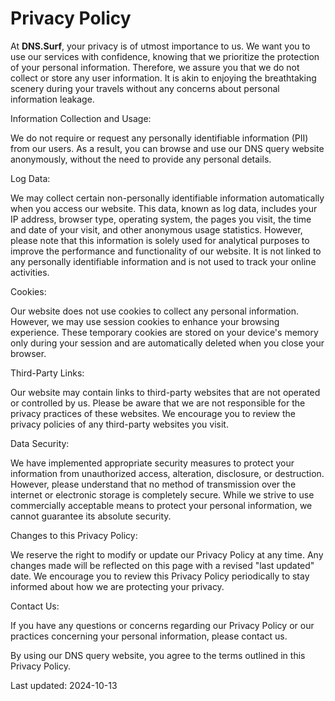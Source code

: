 # Privacy Policy

At **DNS.Surf**, your privacy is of utmost importance to us. We want you to use our services with confidence, knowing that we prioritize the protection of your personal information. Therefore, we assure you that we do not collect or store any user information. It is akin to enjoying the breathtaking scenery during your travels without any concerns about personal information leakage.

Information Collection and Usage:

We do not require or request any personally identifiable information (PII) from our users. As a result, you can browse and use our DNS query website anonymously, without the need to provide any personal details.

Log Data:

We may collect certain non-personally identifiable information automatically when you access our website. This data, known as log data, includes your IP address, browser type, operating system, the pages you visit, the time and date of your visit, and other anonymous usage statistics. However, please note that this information is solely used for analytical purposes to improve the performance and functionality of our website. It is not linked to any personally identifiable information and is not used to track your online activities.

Cookies:

Our website does not use cookies to collect any personal information. However, we may use session cookies to enhance your browsing experience. These temporary cookies are stored on your device's memory only during your session and are automatically deleted when you close your browser.

Third-Party Links:

Our website may contain links to third-party websites that are not operated or controlled by us. Please be aware that we are not responsible for the privacy practices of these websites. We encourage you to review the privacy policies of any third-party websites you visit.

Data Security:

We have implemented appropriate security measures to protect your information from unauthorized access, alteration, disclosure, or destruction. However, please understand that no method of transmission over the internet or electronic storage is completely secure. While we strive to use commercially acceptable means to protect your personal information, we cannot guarantee its absolute security.

Changes to this Privacy Policy:

We reserve the right to modify or update our Privacy Policy at any time. Any changes made will be reflected on this page with a revised "last updated" date. We encourage you to review this Privacy Policy periodically to stay informed about how we are protecting your privacy.

Contact Us:

If you have any questions or concerns regarding our Privacy Policy or our practices concerning your personal information, please contact us.

By using our DNS query website, you agree to the terms outlined in this Privacy Policy.

Last updated: 2024-10-13
